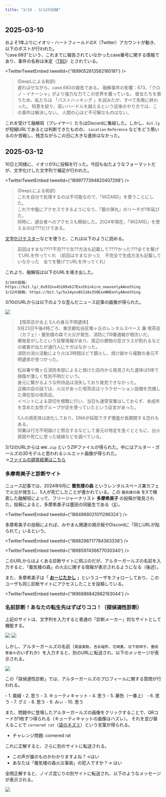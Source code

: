 ```yaml
---
title: "3/10 - 3/12の記録"
---
```




## 2025-03-10

およそ1年ぶりにイオリ・ハートフィールドのX（Twitter）アカウントが動き、以下のポストが行われた。  
"case.683"という、これまでに報告されていなかったcase番号に関する情報であり、事件の名称は未定（[TBD](https://eow.alc.co.jp/search?q=to+be+determined&ref=wl)）とされている。

<TwitterTweetEmbed
  tweetId={'1899052613582160181'}
/>

> (DeepLによる和訳)  
> 遅ればせながら、case.683の報告である。
> 融解事件の影響：673、「クロノ・イナーシャ」がより強力な力でこの世界を襲っている。
> 彼女たちを救うため、私たちは 「パストハッキング 」を試みたが、すべて失敗に終わった。
> 知恵を絞り、高いハードルを越えるという従来のやり方では、この事件は解決しない。
> 人間の心ほど不可解なものはない。

これを受けて融解班（プレイヤー）たちはDiscordに集結した。しかし、`bit.ly` が短縮URLであるとは判断できたものの、 `Location` `Reference` などをどう用いるのか苦戦し、残念ながらこの日に大きな進捗はなかった。

## 2025-03-12

10日と同様に、イオリがXに投稿を行った。今回も似たようなフォーマットだが、文字化けした文字列で補足が行われた。

<TwitterTweetEmbed
  tweetId={'1899777394820407298'}
/>

> (DeepLによる和訳)  
> これを自分で処理するのは不可能なので、「WIZARD」を使うことにした。  
> これで中盤にアクセスできるようになり、「銀の弾丸」のリーチが1年延びた。  
> 同時に、適合者へのアクセスも開始した。2024年現在、「WIZARD」を使えるのは???だけである。

[文字化けテスター](https://tools.m-bsys.com/dev_tools/char_corruption.php)などを使うと、これは以下のように読める。

> 前回はすまな????不完??で生??方法も記載して????かった???全てを繋げてURLを作ってくれ
> （前回はすまなかった　不完全で生成方法も記載していなかった　全てを繋げてURLを作ってくれ）

これより、融解班は以下のURLを導き出した。

```
3/10の投稿: https://bit.ly/_6x932xx4S109x617ExxShinkiro_newsonlyAAnothing
3/12の投稿: https://bit.ly/5x14yxx8S118x350ExxWHEonlyAAnothing
```

3/10のURLからは以下のような歪んだニュース記事の画像が得られた。

![](./images/shinkiro_news.jpg)

> 【喫茶店が炎上 5人の身元不明遺体】  
>9月23日午後4時ごろ、東京都松谷区雉ヶ丘のレンタルスペース 兼 喫茶店（カフェ）・蜃気楼の森で火災が発生、消防に119番通報が相次いだ。  
>爆発音がしたという目撃情報があり、周辺の建物の窓ガラスが割れるなどの被害が出たが通行人にケガはなかった。  
>消防の消火活動により火は3時間ほどで鎮火し、焼け跡から複数の身元不明遺体が見つかった。  
>
>松谷署や雉ヶ丘消防本部によると焼けた店内から発見された遺体は5体で損傷が激しく性別不明だという。  
>身元に繋がるような所持品は消失しており発見できなかった。  
>近隣の店の話では、火災があった喫茶店はリラクゼーション設備を完備した滞在型の喫茶店。  
>イベントによる貸切を頻繁に行い、当日も通常営業はしておらず、未成年を含めた女性グループが店を使っていたという証言があった。  
>
>5人の焼死体は炭化しており、DNAが採取できず捜査が長期間する恐れもある。  
>同署は行方不明届けと照合するなどして身元の特定を急ぐとともに、出火原因や死亡に至った経緯などを調べている。


3/12のURLからは `WHE.zip` というZIPファイルが得られた。中にはアルター・ガールズの3Dモデルと思われるシルエット画像が得られた。  
→[ファイルの調査結果はこちら](./0310/WHE_and_shindan)

### 多摩希美子と診断サイト

ニュース記事では、2024年9月に **蜃気楼の森** というレンタルスペース兼カフェで火災が発生し、5人が死亡したことが書かれている。この `蜃気楼の森` をXで検索した融解班によって、フリージャーナリスト **多摩希美子** の投稿が発見された。投稿によると、多摩希美子は墨田の同級生である（[X](https://x.com/tamako_flyer/status/1867561862780289275)）。

<TwitterTweetEmbed
  tweetId={'1864968021011296324'}
/>

多摩希美子の投稿によれば、みやまん関連の掲示板やDiscordに「同じURLが貼られて」いるという。

<TwitterTweetEmbed
  tweetId={'1868298717784363338'}
/>

<TwitterTweetEmbed
  tweetId={'1868597436677030340'}
/>

このURLからはよくある診断サイトに飛ぶのだが、アルターガールズの名前を入力すると、「蜃気楼の森」の火災に関する情報が表示されるようになる（後述）。

また、多摩希美子は「 **[おーじたかし](https://x.com/ccxeG5rwWt56761)** 」というユーザをフォローしており、このユーザも同じ診断サイトにアクセスしたことを投稿している。

<TwitterTweetEmbed
  tweetId={'1896886842882163044'}
/>

### 名前診断！あなたの転生先はずばりココ！（探偵適性診断）

上記のサイトは、文字列を入力すると普通の「診断メーカー」的なサイトとして機能する。

![](./images/tensei.png)
![](./images/tensei_result.png)


しかし、アルターガールズの名前（`風張美聡`、`吉永瑠奈`、`花崎薫`、`日下部祥子`、`墨田季楽々`のいずれか）を入力すると、別のURLに転送され、以下のメッセージが表示される。

![](./images/tantei_tekisei.png)

この「探偵適性診断」では、アルターガールズのプロフィールに関する質問が行われる。

<AccordionBox title="▼各問題の答え一覧（クリックして表示）">
- 1. 裁縫
- 2. 思う
- 3. キューティキャット
- 4. 思う
- 5. 藤色（一番上）
- 6. 思う
- 7. グミ
- 8. 思う
- 9. みぃ
- 10. 思う

また、問題中に登場したアルターガールズの画像をクリックすることで、QRコードが1枚ずつ得られる（キューティキャットの画像はハズレ）。
それを並び替えることで `cornered rat`（[袋のネズミ](https://eow.alc.co.jp/search?q=cornered+rat)）という言葉が得られる。

- チャレンジ問題: cornered rat

これに正解すると、さらに別のサイトに転送される。

- この声が誰のものかわかりますよね？→はい
- あなたは「蜃気楼の森火災事故」の犯人ですか？→ はい


</AccordionBox>

全問正解すると、ノイズ混じりの別サイトに転送され、以下のようなメッセージが表示される。

![](./images/tantei_tekisei_complete.png)